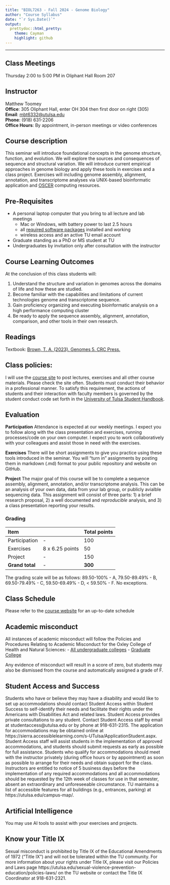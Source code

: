 ```yaml
---
title: "BIOL7263 - Fall 2024 - Genome Biology"
author: "Course Syllabus"
date: "`r Sys.Date()`"
output:
  prettydoc::html_pretty:
    theme: Cayman
    highlight: github
---
```


___

## Class Meetings

Thursday 2:00 to 5:00 PM in Oliphant Hall Room 207

## Instructor

Matthew Toomey  
**Office**: 305 Oliphant Hall, enter OH 304 then first door on right (305)  
**Email**: [mbt6332@utulsa.edu](mailto:mbt6332@utulsa.edu)  
**Phone**: (918) 631-2206  
**Office Hours**: By appointment, in-person meetings or video conferences 

## Course description 

This seminar will introduce foundational concepts in the genome structure, function, and evolution. We will explore the sources and consequences of sequence and structural variation. We will introduce current empirical approaches in genome biology and apply these tools in exercises and a class project. Exercises will including genome assembly, alignment, annotation, and transcriptome analyses via UNIX-based bioinformatic application and [OSCER](https://www.ou.edu/oscer) computing resources. 

## Pre-Requisites
* A personal laptop computer that you bring to all lecture and lab meetings
    - Mac or Windows, with battery power to last 2.5 hours
    - all [required software packages](InstallationInstructions.html) installed and working
    - wireless access and an active TU email account
* Graduate standing as a PhD or MS student at TU
* Undergraduates by invitation only after consultation with the instructor

## Course Learning Outcomes
At the conclusion of this class students will:

1. Understand the structure and variation in genomes across the domains of life and how these are studied.     
2. Become familiar with the capabilities and limitations of current technologies genome and transcriptome sequence.
3. Gain proficiency organizing and executing bioinformatic analysis on a high performance computing cluster
4. Be ready to apply the sequence assembly, alignment, annotation, comparison, and other tools in their own research.  

## Readings

Textbook: [Brown, T. A. (2023). Genomes 5. CRC Press.](https://www.routledge.com/Genomes-5/Brown/p/book/9780367674076)

## Class policies:

I will use the [course site](https://mbtoomey.github.io/genome_biology_FA24/) to post lectures, exercises and all other course materials. Please check the site often. Students must conduct their behavior in a professional manner. To satisfy this requirement, the actions of students and their interaction with faculty members is governed by the student conduct code set forth in the [University of Tulsa Student Handbook](https://utulsa.edu/student-affairs/student-handbook-policies).

## Evaluation

**Participation** Attendance is expected at our weekly meetings. I expect you to follow along with the class presentation and exercises, running processes/code on your own computer. I expect you to work collaboratively with your colleagues and assist those in need with the exercises.   

**Exercises** There will be short assignments to give you practice using these tools introduced in the seminar. You will "turn in" assignments by posting them in markdown (.md) format to your public repository and website on GitHub.

**Project** The major goal of this course will be to complete a sequence assembly, alignment, annotation, and/or transcriptome analysis. This can be an analysis of your own data, data from your lab group, or publicly avialble sequencing data. This assignment will consist of three parts: 1) a brief research proposal, 2) a well documented and *reproducible* analysis, and 3) a class presentation reporting your results.    

### Grading 

Item |   | Total points  
:------------  | :-------------  | :------------
Participation  | -  | 100   
Exercises  | 8 x 6.25 points  | 50  
Project | -  | 150  
 **Grand total**  | -  | **300**

The grading scale will be as follows:  89.50-100% - A, 79.50-89.49% - B, 69.50-79.49% - C, 59.50-69.49% - D, < 59.50% - F. No exceptions. 

## Class Schedule

Please refer to the [course website](index.html) for an up-to-date schedule

## Academic misconduct

All instances of academic misconduct will follow the Policies and Procedures Relating to Academic Misconduct for the Oxley College of Health and Natural Sciences: 
- [All undergraduate colleges](https://univoftulsa.sharepoint.com/sites/AcademicAffairs/academicpolicies/Shared%20Documents/Forms/AllItems.aspx?id=/sites/AcademicAffairs/academicpolicies/Shared%20Documents/Unified%20Academic%20Misconduct%20Policy.pdf&parent=/sites/AcademicAffairs/academicpolicies/Shared%20Documents)
- [Graduate College](https://univoftulsa.sharepoint.com/sites/AcademicAffairs/academicpolicies/Shared%20Documents/Forms/AllItems.aspx?id=/sites/AcademicAffairs/academicpolicies/Shared%20Documents/Graduate%20School%20Academic%20Misconduct%20Policy-%20August%202017.pdf&parent=/sites/AcademicAffairs/academicpolicies/Shared%20Documents)   

Any evidence of misconduct will result in a score of zero, but students may also be dismissed from the course and automatically assigned a grade of F.

## Student Access and Success

Students who have or believe they may have a disability and would like to set up accommodations should contact Student Access within Student Success to self-identify their needs and facilitate their rights under the Americans with Disabilities Act and related laws. Student Access provides private consultations to any student.  Contact Student Access staff by email at studentaccess@utulsa.edu or by phone at 918-631-2315. The application for accommodations may be obtained online at https://sierra.accessiblelearning.com/s-UTulsa/ApplicationStudent.aspx. Student Access staff will assist students in the implementation of approved accommodations, and students should submit requests as early as possible for full assistance.  Students who qualify for accommodations should meet with the instructor privately (during office hours or by appointment) as soon as possible to arrange for their needs and obtain support for the class. Instructors are entitled to notice of 5 business days before the implementation of any required accommodations and all accommodations should be requested by the 12th week of classes for use in that semester, absent an extraordinary and unforeseeable circumstance. TU maintains a list of accessible features for all buildings (e.g., entrances, parking) at https://utulsa.edu/campus-map/.

## Artificial Intelligence 

You may use AI tools to assist with your exercises and projects.     

## Know your Title IX

Sexual misconduct is prohibited by Title IX of the Educational Amendments of 1972 ("Title IX") and will not be tolerated within the TU community.  For more information about your rights under Title IX, please visit our Policies and Laws page https://utulsa.edu/sexual-violence-prevention-education/policies-laws/ on the TU website or contact the Title IX Coordinator at 918-631-2321.  



